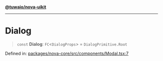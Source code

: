 [**@tuwaio/nova-uikit**](../../../README.md)

***

# Dialog

> `const` **Dialog**: `FC`\<`DialogProps`\> = `DialogPrimitive.Root`

Defined in: [packages/nova-core/src/components/Modal.tsx:7](https://github.com/TuwaIO/nova-uikit/blob/7f0ff6ef37314bbc0683c9566de3b0a1bfe718dc/packages/nova-core/src/components/Modal.tsx#L7)
